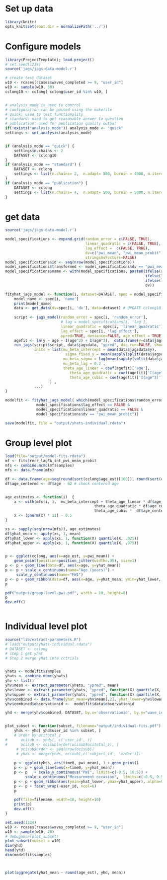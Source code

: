 # Set up data
```r
library(knitr)
opts_knit$set(root.dir = normalizePath('../'))
```

# Configure models
```r
library(ProjectTemplate); load.project()
# set.seed(1234)
source('jags/jags-data-model.r')

# create test dataset
w10 <- rcases[rcases$waves_completed >= 9, "user_id"]
w10 <- sample(w10, 30)
cclong10 <- cclong[ cclong$user_id %in% w10, ]


# analysis_mode is used to control
# configuration can be passed using the makefile
# quick: used to test functionality
# standard: used to get reasonable answer to question
# publication: used for publication quality output
if(!exists("analysis_mode")) analysis_mode <- "quick"
settings <- set_analysis(analysis_mode)


if (analysis_mode == "quick") {
    settings$n.chains <- 2
    DATASET <- cclong10
}
if (analysis_mode == "standard") {
    DATASET <- cclong
    settings <- list(n.chains= 2,  n.adapt= 500, burnin = 4000, n.iter= 1000, thin=2) # around 1 hour - multicore
}
if (analysis_mode == "publication") {
    DATASET <- cclong
    settings <- list(n.chains= 4,  n.adapt= 500, burnin = 5000, n.iter= 5000, thin=1) # around 2 hours - multicore
}


```





# get data
```r
source('jags/jags-data-model.r')

model_specifications <- expand.grid(random_error = c(FALSE, TRUE), 
                                    linear_quadratic = c(FALSE, TRUE), 
                                    lag_effect =  c(FALSE, TRUE),
                                    dv=c("pwi_mean", "pwi_mean_probit"),
                                    stringsAsFactors=FALSE)
model_specifications$id <- seq(nrow(model_specifications))
model_specifications$transformed <- model_specifications$dv == "pwi_mean_probit"
model_specifications$name <- with(model_specifications, paste0(ifelse(random_error, "rerr", "ferr"), "_", 
                                                               ifelse(lag_effect, "lagTR", "lagFA"), "_", 
                                                               ifelse(linear_quadratic, "linquad", "int"), "_",
                                                               dv))

fityhat_jags_model <- function(i, dataset=DATASET, spec = model_specifications, ...) {
    model_name <- spec[i, 'name']
    print(model_name)
    data <- get_data(dv=spec[i, 'dv'], data=dataset) # UPDATE cclong10 for final analysis
    
    script <- jags_model(random_error = spec[i, 'random_error'], 
                         # lag = model_specifications[i, 'lag'], 
                         linear_quadratic = spec[i, 'linear_quadratic'], 
                         lag_effect = spec[i, 'lag_effect'],
                         ypred=TRUE, deviance=FALSE, age_effect = TRUE, transformed = spec[i,'transformed'])
    agefit <- lm(y ~ age + I(age^2) + I(age^3),  data.frame(y=data$jagsdata$y, age=data$jagsdata$age))
    run_jags(script$script, data$jagsdata, "ypred", dic.run=FALSE, showplots = FALSE, showsamples = FALSE,
             inits = list(mu_beta_intercept = mean(data$jagsdata$y),
                           sigma_fixed_y = mean(sapply(split(data$jagsdata$y, data$jagsdata$subject), sd)),
                          mu_beta_sigma = log(mean(sapply(split(data$jagsdata$y, data$jagsdata$subject), sd))),
                          mu_beta_lag = 0.2 ,    
                          theta_age_linear = coef(agefit)['age'],
                             theta_age_quadratic = coef(agefit)['I(age^2)'],
                             theta_age_cubic = coef(agefit)['I(age^3)'] 
                    ) ,
             ...)
}

modelfit <- fityhat_jags_model( which(model_specifications$random_error == TRUE & 
              model_specifications$lag_effect == FALSE &
              model_specifications$linear_quadratic == FALSE & 
              model_specifications$dv == "pwi_mean_probit"))

save(modelfit, file = "output/yhats-individual.rdata")
```

# Group level plot
```r
load(file="output/model-fits.rdata")
mf <- fits$rerr_lagFA_int_pwi_mean_probit
mfs <- combine.mcmc(mf$samples)
mfs <- data.frame(mfs)

df <- data.frame(age=seq(round(sort(cclong$age_est)[100]), round(sort(cclong$age_est)[nrow(cclong) - 100])))
df$age_centered <- df$age - 62 # check centered age


age_estimates <- function(i)  {
    x <- with(mfs[i, ],  mu_beta_intercept + theta_age_linear * df$age_centered + 
                                        theta_age_quadratic * df$age_centered ^2 +
                                        theta_age_cubic *  df$age_centered ^3)
    x <- (pnorm(x) * 11) - 0.5
}

xs <- sapply(seq(nrow(mfs)), age_estimates)
df$yhat_mean <- apply(xs, 1, mean)
df$yhat_lower <- apply(xs, 1, function(X) quantile(X, .025))
df$yhat_upper <- apply(xs, 1, function(X) quantile(X, .975))


p <- ggplot(cclong, aes(x=age_est, y=pwi_mean)) + 
    geom_point(position=position_jitter(width=.05), size=1) 
p <- p + geom_line(data=df, aes(x=age, y=yhat_mean))
p <- p + scale_x_continuous(name="Age (years)") +
     scale_y_continuous(name="PWI")
p <- p + geom_ribbon(data=df, aes(x=age, y=yhat_mean, ymin=yhat_lower, ymax=yhat_upper), alpha=0.3)
p

pdf("output/group-level-pwi.pdf", width = 10, height=8)
p 
dev.off()



```


# Individual level plot
```r
source("lib/extract-parameters.R")
# load("output/yhats-individual.rdata")
# DATASET <- cclong
# step 1 get yhat 
# Step 2 merge yhat into cctrials


yhats <- modelfit$samples
yhats <- combine.mcmc(yhats)
yhv <- list()
yhv$mean <- extract_parameter(yhats, "ypred", mean)
yhv$lower <- extract_parameter(yhats, "ypred", function(X) quantile(X, .025))
yhv$upper <- extract_parameter(yhats, "ypred", function(X) quantile(X, .975))
yhv$combined <- data.frame(yhat_mean=yhv$mean[,2], yhat_lower=yhv$lower[,2], yhat_upper = yhv$upper  [,2])
yhv$combined$observationid <-  modelfit$data$observationid

yhd <- merge(yhv$combined, DATASET, by.x='observationid', by.y="wave_id")


plot_subset <- function(subset, filename="output/individual-fits.pdf") {
    yhds <- yhd[ yhd$user_id %in% subset, ]
    # order by ocitotal_z
#      ocisub <- yhds[, c('user_id', )]
#      ocisub <- ocisub[order(ocisub$ocitotal_z), ]
     # ocisub$order <- seq(nrow(ocisub))
     # yhds <- merge(yhds, ocisub[,c('subject_id', 'order')])
    
    p <- ggplot(yhds, aes(time0, pwi_mean), ) + geom_point() 
    p <- p + geom_line(aes(x=time0, y=yhat_mean))
    p <- p   + scale_y_continuous("PWI", limits=c(-0.5, 10.5)) + 
         scale_x_continuous("Measurement occasion",  limits=c(-0.5, 9.5), breaks=c(0,1,2,3,4,5,6,7,8,9))
    p <- p + geom_ribbon(aes(ymin=yhat_lower, ymax=yhat_upper), alpha=0.3)
    p <- p + facet_wrap(~user_id, ncol=6) 
    p

    pdf(file=filename, width=10, height=10)
    print(p)
    dev.off()
}

set.seed(1234)
w10 <- rcases[rcases$waves_completed >= 9, "user_id"]
w10 <- sample(w10, 48)
# debugonce(plot_subset)
plot_subset(subset = w10)
dim(yhd)
head(yhd)
dim(modelfit$samples)



plot(aggregate(yhat_mean ~ round(age_est), yhd, mean))
```

